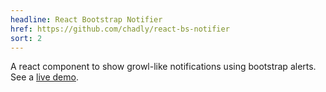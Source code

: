 ```yaml
---
headline: React Bootstrap Notifier
href: https://github.com/chadly/react-bs-notifier
sort: 2
---
```


A react component to show growl-like notifications using bootstrap alerts. See a [live demo](https://chadly.github.io/react-bs-notifier/).
